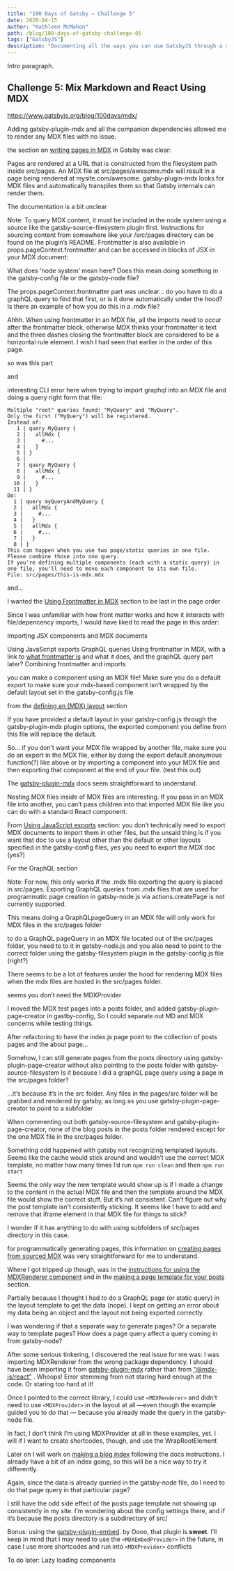 ```yaml
---
title: "100 Days of Gatsby — Challenge 5"
date: 2020-04-15
author: "Kathleen McMahon"
path: /blog/100-days-of-gatsby-challenge-05
tags: ["GatsbyJS"]
description: "Documenting all the ways you can use GatsbyJS through a set of challenges."
---
```


Intro paragraph.

## Challenge 5: Mix Markdown and React Using MDX

https://www.gatsbyjs.org/blog/100days/mdx/

Adding gatsby-plugin-mdx and all the companion dependencies allowed me to render any MDX files with no issue.

the section on [writing pages in MDX](https://www.gatsbyjs.org/docs/mdx/writing-pages/) in Gatsby was clear:

Pages are rendered at a URL that is constructed from the filesystem path inside src/pages. An MDX file at src/pages/awesome.mdx will result in a page being rendered at mysite.com/awesome.
gatsby-plugin-mdx looks for MDX files and automatically transpiles them so that Gatsby internals can render them.

The documentation is a bit unclear

Note: To query MDX content, it must be included in the node system using a source like the gatsby-source-filesystem plugin first. Instructions for sourcing content from somewhere like your /src/pages directory can be found on the plugin’s README.
Frontmatter is also available in props.pageContext.frontmatter and can be accessed in blocks of JSX in your MDX document:

What does ‘node system’ mean here? Does this mean doing something in the gatsby-config file or the gatsby-node file?

The props.pageContext.frontmatter part was unclear… do you have to do a graphQL query to find that first, or is it done automatically under the hood? Is there an example of how you do this in a .mdx file?

Ahhh. When using frontmatter in an MDX file, all the imports need to occur after the frontmatter block, otherwise MDX thinks your frontmatter is text and the three dashes closing the frontmatter block are considered to be a horizontal rule element. I wish I had seen that earlier in the order of this page.

so was this part

and

interesting CLI error here when trying to import graphql into an MDX file and doing a query right form that file:

```
Multiple "root" queries found: "MyQuery" and "MyQuery".
Only the first ("MyQuery") will be registered.
Instead of:
   1 | query MyQuery {
   2 |   allMdx {
   3 |     #...
   4 |   }
   5 | }
   6 |
   7 | query MyQuery {
   8 |   allMdx {
   9 |     #...
  10 |   }
  11 | }
Do:
  1 | query myQueryAndMyQuery {
  2 |   allMdx {
  3 |     #...
  4 |   }
  5 |   allMdx {
  6 |     #...
  7 |   }
  8 | }
This can happen when you use two page/static queries in one file. Please combine those into one query.
If you're defining multiple components (each with a static query) in one file, you'll need to move each component to its own file.
File: src/pages/this-is-mdx.mdx
```

and...

I wanted the [Using Frontmatter in MDX](https://www.gatsbyjs.org/docs/mdx/writing-pages/#using-frontmatter-in-mdx) section to be last in the page order

Since I was unfamiliar with how front matter works and how it interacts with file/depencency imports, I would have liked to read the page in this order:

Importing JSX components and MDX documents

Using JavaScript exports
GraphQL queries
Using frontmatter in MDX, with a link to [what frontmatter is](https://www.gatsbyjs.org/docs/mdx/markdown-syntax/#frontmatter) and what it does, and the graphQL query part later?
Combining frontmatter and imports

you can make a component using an MDX file! Make sure you do a default export to make sure your mdx-based component isn’t wrapped by the default layout set in the gatsby-config.js file

<!-- This default export overrides the default layout ensuring -->
<!-- that the FAQ component isn't wrapped by other elements -->


from the [defining an (MDX) layout](https://www.gatsbyjs.org/docs/mdx/writing-pages/#defining-a-layout) section

If you have provided a default layout in your gatsby-config.js through the gatsby-plugin-mdx plugin options, the exported component you define from this file will replace the default.

So… if you don’t want your MDX file wrapped by another file, make sure you do an export in the MDX file, either by doing the export default anonymous function(?) like above or by importing a component into your MDX file and then exporting that component at the end of your file. (test this out)

The [gatsby-plugin-mdx](https://www.gatsbyjs.org/packages/gatsby-plugin-mdx/?=mdx#default-layouts) docs seem straightforward to understand.

Nesting MDX files inside of MDX files are interesting. If you pass in an MDX file into another, you can’t pass children into that imported MDX file like you can do with a standard React component.

From [Using JavaScript exports](https://www.gatsbyjs.org/docs/mdx/writing-pages/#using-javascript-exports) section: you don’t technically need to export MDX documents to import them in other files, but the unsaid thing is if you want that doc to use a layout other than the default or other layouts specified in the gatsby-config files, yes you need to export the MDX doc (yes?)

For the GraphQL section

Note: For now, this only works if the .mdx file exporting the query is placed in src/pages. Exporting GraphQL queries from .mdx files that are used for programmatic page creation in gatsby-node.js via actions.createPage is not currently supported.

This means doing a GraphQLpageQuery in an MDX file will only work for MDX files in the src/pages folder

to do a GraphQL pageQuery in an MDX file located out of the src/pages folder, you need to to it in gatsby-node.js and you also need to point to the correct folder using the gatsby-filesystem plugin in the gatsby-config.js file (right?)

There seems to be a lot of features under the hood for rendering MDX files when the mdx files are hosted in the src/pages folder.

seems you don’t need the MDXProvider

I moved the MDX test pages into a posts folder, and added gatsby-plugin-page-creator in gastby-config, So I could separate out MD and MDX concerns while testing things.

After refactoring to have the index.js page point to the collection of posts pages and the about page…

Somehow, I can still generate pages
from the posts directory using
gatsby-plugin-page-creator without
also pointing to the posts folder
with gatsby-source-filesystem
Is it because I did a graphQL
page query using a page in the src/pages folder?

…it’s because it’s in the src folder. Any files in the pages/src folder will be grabbed and rendered by gatsby, as long as you use gatsby-plugin-page-creator to point to a subfolder

When commenting out both gatsby-source-filesystem and gatsby-plugin-page-creator, none of the blog posts in the posts folder rendered except for the one MDX file in the src/pages folder.

Something odd happened with gatsby not recognizing templated layouts. Seems like the cache would stick around and wouldn’t use the correct MDX template, no matter how many times I’d run `npm run clean` and then `npm run start`

Seems the only way the new template would show up is if I made a change to the content in the actual MDX file and then the template around the MDX file would show the correct stuff. But it’s not consistent. Can’t figure out why the post template isn’t consistently sticking. It seems like I have to add and remove that iframe element in that MDX file for things to stick?

I wonder if it has anything to do with using subfolders of src/pages directory in this case.

for programmatically generating pages, this information on [creating pages from sourced MDX](https://www.gatsbyjs.org/docs/mdx/programmatically-creating-pages/#create-pages-from-sourced-mdx-files) was very straightforward for me to understand.

Where I got tripped up though, was in the [instructions for using the MDXRenderer component]() and in the [making a page template for your posts](https://www.gatsbyjs.org/docs/mdx/programmatically-creating-pages/#make-a-template-for-your-posts) section.

Partially because I thought I had to do a GraphQL page (or static query) in the layout template to get the data (nope). I kept on getting an error about my data being an object and the layout not being exported correctly.

I was wondering if that a separate way to generate pages? Or a separate way to template pages? How does a page query affect a query coming in from gatsby-node?

After some serious tinkering, I discovered the real issue for me was: I was importing MDXRenderer from the wrong package dependency. I should have been importing it from [gatsby-plugin-mdx]() rather than from ["@mdx-js/react”]() . Whoops! Error stemming from not staring hard enough at the code. Or staring too hard at it!

Once I pointed to the correct library, I could use `<MDXRenderer>` and didn’t need to use `<MDXProvider>` in the layout at all —even though the example guided you to do that — because you already made the query in the gatsby-node file.

In fact, I don’t think I’m using MDXProvider at all in these examples, yet. I will if I want to create shortcodes, though, and use the WrapRootElement

Later on I will work on [making a blog index](https://www.gatsbyjs.org/docs/mdx/programmatically-creating-pages/#bonus-make-a-blog-index) following the docs instructions. I already have a bit of an index going, so this will be a nice way to try it differently.

Again, since the data is already queried in the gatsby-node file, do I need to do that page query in that particular page?

I still have the odd side effect of the posts page template not showing up consistently in my site. I’m wondering about the config settings there, and if it’s because the posts directory is a subdirectory of src/

Bonus:
using the [gatsby-plugin-embed](https://www.gatsbyjs.org/packages/@pauliescanlon/gatsby-mdx-embed/). by Oooo, that plugin is **sweet**. I’ll keep in mind that I may need to use the `<MDXEmbedProvider>` in the future, in case I use more shortcodes and run into `<MDXProvider>` conflicts

To do later:
Lazy loading components
